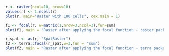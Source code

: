 
```r
r <- raster(ncol=10, nrow=10)
values(r) <- 1:ncell(r)
plot(r, main='Raster with 100 cells', cex.main = 1)


```

```r
f1 <- focal(r, w=matrix(1,nrow=3,ncol=3),fun=sum)
plot(f1, main = "Raster after applying the focal function - raster package", cex.main = 1)


```

```r

r_spat <- as(r, "SpatRaster")
f2 <- terra::focal(r_spat,w=3,fun = "sum")
plot(f2, main = "Raster after applying the focal function - terra package", cex.main = 1)
```

